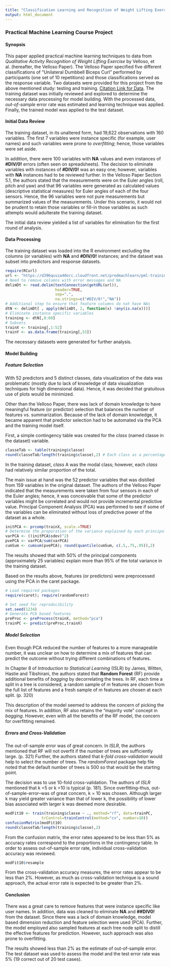 ```yaml
---
title: "Classification Learning and Recognition of Weight Lifting Exercises"
output: html_document
---
```

### Practical Machine Learning Course Project 
#### Synopsis
This paper applied practical machine learning techniques to data from *Qualitative Activity Recognition of Weight Lifting Exercise* by Velloso, et al. (hereafter, the Velloso Paper). The Velloso Paper specified five different classifications of "Unilateral Dumbbell Biceps Curl" performed by participants (one set of 10 repetitions) and those classifications served as the response variable. Two datasets were provided for this project from the above mentioned study: testing and training. [Citation Link for Data](http://groupware.les.inf.puc-rio.br/har). The training dataset was initially reviewed and explored to determine the necessary data processing for model building. With the processed data,
*out-of-sample* error rate was estimated and learning technique was applied. Finally, the trained model was applied to the test dataset.

#### Initial Data Review
The training dataset, in its unaltered form, had 19,622 observations with 160 variables. The first 7 variables were instance specific (for example, user names) and such variables were prone to *overfitting*; hence, those variables were set aside.

In addition, there were 100 variables with **NA** values and even instances of **#DIV/0!** errors (often seen on spreadsheets). The decision to eliminate variables with instances of **#DIV/0!** was an easy one; however, variables with **NA** instances had to be reviewed further. In the Velloso Paper Section 5.1, the authors stated that the measurements were on the Euler angles (roll, pitch and yaw) and that 96 variables were generated as calculated values (descriptive statistical measures) for Euler angles of each of the four sensors. Hence, the 96 variables were not pure measurements but summarized values of the 
measurements. Under this scenario, it would not be prudent to retain those variables or fill-in those variables as such attempts would adulterate the training dataset.

The initial data review yielded a list of variables for elimination for the first round of analysis.

#### Data Processing
The training dataset was loaded into the R environment excluding the columns (or variables) with **NA** and **#DIV/0!** instances; and the dataset was subset into predictors and response datasets.
```r
require(RCurl)
url <- "https://d396qusza40orc.cloudfront.net/predmachlearn/pml-training.csv"
# Need to remove columns with error messages and NA
delimDt <- read.delim(textConnection(getURL(url)),
                      header=TRUE,
                      sep=",",
                      na.strings=c("#DIV/0!","NA"))
# Additional step to ensure that feature columns do nat have NAs
dtN <- delimDt[ , apply(delimDt, 2, function(x) !any(is.na(x)))]
# Eliminate instance specific variables
training <- dtN[,8:60]
# Subsets
trainX <- training[,1:52]
trainY <- as.data.frame(training[,53])
```
The necessary datasets were generated for further analysis.

#### Model Building

##### Feature Selection
With 52 predictors and 5 distinct classes, data visualization of the data was problematic (mostly due to lack of knowledge of data visualization techniques for high dimensional data). Hence, it was decided that gratuitous use of plots would be minimized. 

Other than the Velloso Paper, there was lack of domain knowledge to have meaningful feature (or predictor) selection that balances the number of features vs. summarization. Because of the lack of domain knowledge, it became apparent that predictor selection had to be automated via the PCA and the training model itself.

First, a simple contingency table was created for the *class* (named classe in the dataset) variable.
```r
classeTab <- table(training$classe)
round(classeTab/length(training$classe),2) # Each class as a percentage of total 
```
In the training dataset, *class* A was the modal class; however, each *class* had relatively similar proportion of the total. 

The main issue at hand was the 52 predictor variables that was distilled from 159 variables in the original dataset. The authors of the Velloso Paper indicated that the measurements were taken from four sensors in each of the Euler angles; hence, it was conceivable that some of the predictor variables might be correlated and would not provide incremental predictive value. Principal Component Analysis (PCA) was performed to see if some of the variables can be eliminated without loss of predictive power of the dataset as a whole.

```r
initPCA <- prcomp(trainX, scale.=TRUE)
# Determine the proporation of the variance explained by each principal component
varPCA <- ((initPCA$sdev)^2)
pvePCA <- varPCA/sum(varPCA)
cumSum <- cumsum(pvePCA); round(quantile(cumSum, c(.5,.75,.95)),2)
```
The results showed that with 50% of the principal components (approximately 25 variables) explain more than 95% of the total variance in the training dataset.

Based on the results above, features (or predictors) were preprocessed using the PCA in the caret package.
```r
# Load required packages
require(caret); require(randomForest)
```
```r
# Set seed for reproducibility
set.seed(1234)
# Generate PCA based features
preProc <- preProcess(trainX, method="pca")
trainPC <- predict(preProc,trainX)
```
##### Model Selection
Even though PCA reduced the number of features to a more manageable number, it was unclear on how to determine a mix of features that can predict the outcome without trying different combinations of
features. 

In Chapter 8 of *Introduction to Statistical Learning* (ISLR) by James, Witten, Hastie and Tibshirani, the authors stated that **Random Forest** (RF) provide additional benefits of *bagging* by decorrelating the trees. In RF, each time a split in a tree is considered, a random sample of *m* features are chosen from the full list of features and a fresh sample of *m* features are chosen at each split. (p. 320)

This description of the model seemed to address the concern of picking the mix of features. In addition, RF also retains the "majority vote" concept in *bagging*. However, even with all the benefits of the RF model, the concern for overfitting remained.

##### Errors and Cross-Validation
The out-of-sample error was of great concern. In *ISLR*, the authors mentioned that RF will not overfit if the number of trees are sufficiently large. (p. 321) Further, the authors stated that *k-fold cross-validation* would help to select the number of trees. The *randomForest* package help file noted that the default number of trees is 500 so that would be the starting point.

The decision was to use 10-fold cross-validation. The authors of *ISLR* mentioned that k =5 or k =10 is typical (p. 181). Since overfitting--thus, out-of-sample-error--was of great concern, k = 10 was chosen. Although larger k may yield greater variance than that of lower k, the possibility of lower bias 
associated with larger k was deemed more desirable.

```r
modFit10 <- train(training$classe ~ ., method="rf", data=trainPC,
                trControl=trainControl(method="cv", number=10))
confusionMatrix(modFit10)
round(classeTab/length(training$classe),2)
```
From the confusion matrix, the error rates appeared to be less than 5% as accuracy rates correspond to the proportions in the contingency table. In order to assess out-of-sample error rate, individual cross-validation accuracy was reviewed.
```r
modFit10$resample
```
From the cross-validation accuracy measures, the error rates appear to be less than 2%. However, as much as cross-validation technique is a sound approach, the actual error rate is expected to be greater than
2%. 

#### Conclusion
There was a great care to remove features that were instance specific like user names. In addition, data was cleaned to eliminate **NA** and **##DIV0!** from the dataset. Since there was a lack of domain knowledge, model based dimension reduction and feature selection were used (PCA). Further, the model employed also sampled features at each tree node split to distill the effective features for prediction. However, such approach was also prone to overfitting. 

The results showed less than 2% as the estimate of out-of-sample error. The test dataset was used to assess the model and the test error rate was 5% (19 correct out of 20 test cases).